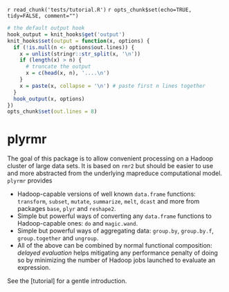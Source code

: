 `r read_chunk('tests/tutorial.R')`
`r opts_chunk$set(echo=TRUE, tidy=FALSE, comment="")`

```r
# the default output hook
hook_output = knit_hooks$get('output')
knit_hooks$set(output = function(x, options) {
  if (!is.null(n <- options$out.lines)) {
    x = unlist(stringr::str_split(x, '\n'))
    if (length(x) > n) {
      # truncate the output
      x = c(head(x, n), '....\n')
    }
    x = paste(x, collapse = '\n') # paste first n lines together
  }
  hook_output(x, options)
})
opts_chunk$set(out.lines = 8)
```

# plyrmr

The goal of this package is to allow convenient processing on a Hadoop cluster of large data sets. It is based on `rmr2` but should be easier to use and more abstracted from the underlying mapreduce computational model. `plyrmr` provides

* Hadoop-capable versions of well known `data.frame` functions: `transform`, `subset`, `mutate`, `summarize`, `melt`, `dcast` and more from packages `base`, `plyr` and `reshape2`.
* Simple but powerful ways of converting any `data.frame` functions to Hadoop-capable ones: `do` and `magic.wand`.
* Simple but powerful ways of aggregating  data: `group.by`, `group.by.f`, `group.together` and `ungroup`.
* All of the above can be combined by normal functional composition: *delayed evaluation* helps mitigating any performance penalty of doing so by minimizing the number of Hadoop jobs launched to evaluate an expression.

See the [tutorial] for a gentle introduction.



